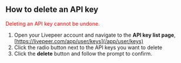 
<DocsLayout>


## How to delete an API key

<p>
  <font color="red">Deleting an API key cannot be undone.</font>
</p>

1. Open your Livepeer account and navigate to the **API key list page**,
   [https://livepeer.com/app/user/keys](/app/user/keys)
1. Click the radio button next to the API keys you want to delete
1. Click the **delete** button and follow the prompt to confirm.

</DocsLayout>

